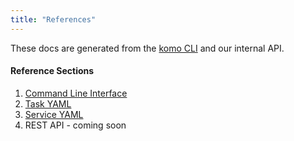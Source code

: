```yaml
---
title: "References"
---
```


These docs are generated from the [komo CLI](https://pypi.org/project/komo/) and our internal API.

#### Reference Sections

1. [Command Line Interface](/reference/komo-cli-reference)
2. [Task YAML](/reference/task_yaml)
3. [Service YAML](/reference/service_yaml)
4. REST API - coming soon
